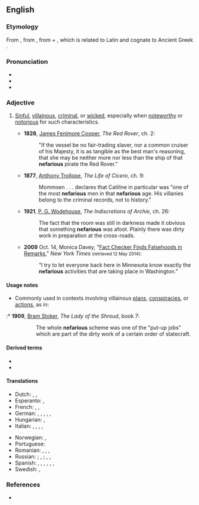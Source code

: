 ==English==
{{was wotd|2006|February|23}}

===Etymology===
From {{bor|en|la|nefārius||execrable, abominable}}, from {{m|la|nefās||something contrary to divine law, an impious deed, sin, crime}}, from {{m|la|ne-||not}} + {{m|la|fās||the dictates of religion, divine law}}, which is related to Latin {{m|la|for||I speak, I say}} and cognate to Ancient Greek {{m|grc|φημί||I say}}.

===Pronunciation===
* {{IPA|/nɛˈfɛəɹi.əs/|lang=en}}
* {{audio|en-au-nefarious.ogg|Audio (AU)|lang=en}}
* {{rhymes|ɛəriəs|lang=en}}

===Adjective===
{{en-adj}}

# [[sinful|Sinful]], [[villainous]], [[criminal]], or [[wicked]], especially when [[noteworthy]] or [[notorious]] for such characteristics.
#: {{syn|en|evil|iniquitous|sinister|underhanded|vile|good-for-nothing|Thesaurus:evil}}
#* '''1828''', [[w:James Fenimore Cooper|James Fenimore Cooper]], ''The Red Rover'', ch. 2:
#*: "If the vessel be no fair-trading slaver, nor a common cruiser of his Majesty, it is as tangible as the best man's reasoning, that she may be neither more nor less than the ship of that '''nefarious''' pirate the Red Rover."
#* '''1877''', [[w:Anthony Trollope|Anthony Trollope]], ''The Life of Cicero'', ch. 9:
#*: Mommsen . . . declares that Catiline in particular was "one of the most '''nefarious''' men in that '''nefarious''' age. His villanies belong to the criminal records, not to history."
#* '''1921''', [[w:P. G. Wodehouse|P. G. Wodehouse]], ''The Indiscretions of Archie'', ch. 26:
#*: The fact that the room was still in darkness made it obvious that something '''nefarious''' was afoot. Plainly there was dirty work in preparation at the cross-roads.
#* '''2009''' Oct. 14, Monica Davey, "[http://www.nytimes.com/2009/10/15/us/politics/15bachside.html?_r=0 Fact Checker Finds Falsehoods in Remarks]," ''New York Times'' <small>(retrieved 12 May 2014)</small>:
#*: “I try to let everyone back here in Minnesota know exactly the '''nefarious''' activities that are taking place in Washington.”

====Usage notes====
* Commonly used in contexts involving villainous [[plan]]s, [[conspiracy|conspiracies]], or [[action]]s, as in:
:* '''1909''', [[w:Bram Stoker|Bram Stoker]], ''The Lady of the Shroud'', book 7:
::: The whole '''nefarious''' scheme was one of the "put-up jobs" which are part of the dirty work of a certain order of statecraft.

====Derived terms====
* {{l|en|nefariously}}
* {{l|en|nefariousness}}

====Translations====
{{trans-top|sinful, villainous, criminal, or wicked, especially when noteworthy or notorious for such characteristics}}
* Dutch: {{t+|nl|berucht}}, {{t+|nl|schandelijk}}, {{t+|nl|misdadig}}
* Esperanto: {{t|eo|skandala}}, {{t|eo|malfarinda}}
* French: {{t+|fr|infâme}}, {{t+|fr|scandaleux}}, {{t+|fr|criminel}}
* German: {{t+|de|berüchtigt}}, {{t+|de|schändlich}}, {{t+|de|ruchlos}}, {{t|de|verachtenswert}}, {{t+|de|bösartig}}, {{t+|de|böse}}
* Hungarian: {{t+|hu|gyalázatos}}, {{t+|hu|alávaló}}
* Italian: {{t+|it|nefasto}}, {{t+|it|scellerato}}, {{t+|it|diabolico}}, {{t+|it|infernale}}, {{t+|it|sinistro}}
{{trans-mid}}
* Norwegian: {{t|no|avskyelig}}, {{t|no|skjendig}}
* Portuguese: {{t+|pt|nefasto}}
* Romanian: {{t+|ro|abject}}, {{t+|ro|infam}}, {{t+|ro|păcătos}}, {{t+|ro|vicios}}
* Russian: {{t+|ru|бесче́стный|m}}; {{t+|ru|нече́стный|m}}, {{t+|ru|ни́зкий|m}}; {{t+|ru|гну́сный|m}}, {{t+|ru|ме́рзкий|m}}, {{t+|ru|по́длый|m}}
* Spanish: {{t|es|nefario}}, {{t+|es|nefando}}, {{t+|es|feo}}, {{t+|es|infame}}, {{t|es|vicioso}}, {{t+|es|malvado}}, {{t+|es|inicuo}}
* Swedish: {{t+|sv|skändlig}}, {{t|sv|gudlös}}
{{trans-bottom}}

===References===
* {{R:OneLook}}
